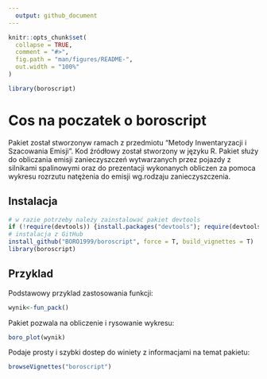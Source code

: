 ```yaml
---
  output: github_document
---
```

  
  
```r
knitr::opts_chunk$set(
  collapse = TRUE,
  comment = "#>",
  fig.path = "man/figures/README-",
  out.width = "100%"
)
```


```r
library(boroscript)
```


# Cos na poczatek o boroscript

  
  Pakiet został stworzonyw ramach z przedmiotu “Metody Inwentaryzacji i Szacowania Emisji”. Kod źródłowy został stworzony w języku R. Pakiet służy do obliczania emisji zanieczyszczeń wytwarzanych przez pojazdy z silnikami spalinowymi oraz do prezentacji wykonanych obliczen za pomoca wykresu rozrzutu natężenia do emisji wg.rodzaju zanieczyszczenia. 

## Instalacja

```r
# w razie potrzeby należy zainstalować pakiet devtools
if (!require(devtools)) {install.packages("devtools"); require(devtools)}
# instalacja z GitHub
install_github("BORO1999/boroscript", force = T, build_vignettes = T)
library(boroscript)
```
## Przyklad

Podstawowy przyklad zastosowania funkcji:
  
```r
wynik<-fun_pack()
```

Pakiet pozwala na obliczenie i rysowanie wykresu:

```r
boro_plot(wynik)

```

Podaje prosty i szybki dostep do winiety z informacjami na temat pakietu:

```r
browseVignettes("boroscript")
```

